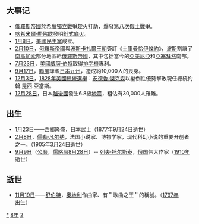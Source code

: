 {{yearTOC|1828|清'''[[道光|道光]]八年'''；越南'''[[明命|明命]]九年'''；日本'''[[文政|文政]]十一年'''}}
== 大事记 ==
*[[俄羅斯帝國|俄羅斯帝國]]於[[希臘獨立戰爭|希臘獨立戰爭]]趁火打劫，爆發[[第八次俄土戰爭|第八次俄土戰爭]]。
*[[喀希米爾·勒佛歇|喀希米爾·勒佛歇]]發明[[針式底火|針式底火]]。
*[[1月8日|1月8日]]，[[美國|美國]][[民主黨_(美國)|民主黨]]成立。
*[[2月10日|2月10日]]，[[俄羅斯帝國|俄羅斯帝國]]與[[波斯|波斯]][[卡扎爾王朝|卡扎爾王朝]]簽訂《[[土庫曼恰伊條約|土庫曼恰伊條約]]》，[[波斯|波斯]]割讓了[[南高加索|南高加索]]部分地區給[[俄羅斯帝國|俄羅斯帝國]]，其中包括當今的[[亞美尼亞|亞美尼亞]]和[[亞塞拜然|亞塞拜然]]南部。
*[[7月23日|7月23日]]，[[美國|美國]][[威廉·伯特|威廉·伯特]]取得[[排字機|排字機]]專利。
*[[9月17日|9月17日]]，[[颱風|颱風]]肆虐[[日本|日本]][[九州_(日本)|九州]]，造成約10,000人的喪身。
*[[12月3日|12月3日]]，[[1828年美國總統選舉|1828年美國總統選舉]]：[[安德鲁·杰克逊|安德魯.傑克森]]以壓倒性優勢擊敗現任總統約翰.昆西.亞當斯。
*[[12月28日|12月28日]]，日本[[越後國|越後國]]發生6.8級[[地震|地震]]，粗估有30,000人罹難。

== 出生 ==
* [[1月23日|1月23日]]——[[西鄉隆盛|西鄉隆盛]]，日本武士（[[1877年|1877年]][[9月24日|9月24日]]逝世）
* [[2月8日|2月8日]]，[[儒勒·凡尔纳|儒勒·凡尔纳]]，法国小说家、博物学家，现代科幻小说的重要开创者之一。（[[1905年|1905年]][[3月24日|3月24日]]逝世）
* [[9月9日|9月9日]]（[[公历|公曆]]，[[儒略曆|儒略曆]][[8月28日|8月28日]]）-- [[列夫·托爾斯泰|列夫·托尔斯泰]]，[[俄罗斯|俄国]]伟大作家（[[1910年|1910年]]逝世）

== 逝世 ==
{{Wikisource year mention}}
* [[11月19日|11月19日]]——[[弗朗茨·舒伯特|舒伯特]]，[[奥地利|奧地利]]作曲家、有＂歌曲之王＂的稱號。（[[1797年|1797年]]出生）

[[Category:1828年|*]]
[[Category:1820年代|8年]]
[[Category:19世纪各年|2]]